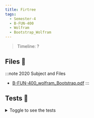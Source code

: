```yaml
---
title: Firtree
tags:
  - Semester-4
  - B-FUN-400
  - Wolfram
  - Bootstrap_Wolfram
---
```

> Timeline: ?


## Files 📂

:::note 2020 Subject and Files
- [B-FUN-400_wolfram_Bootstrap.pdf](https://github.com/Studio-17/Epitech-Subjects/raw/main/Semester-4/B-FUN-400/Wolfram/Bootstrap_Wolfram/B-FUN-400_wolfram_Bootstrap.pdf)
:::

## Tests 🤖
<details>
  <summary>Toggle to see the tests</summary>
  <div>
Yo
  </div>
</details>
